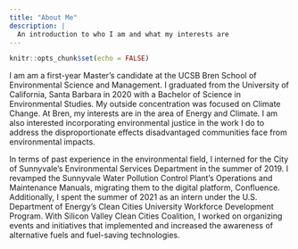 ```yaml
---
title: "About Me"
description: |
  An introduction to who I am and what my interests are
---
```


```r
knitr::opts_chunk$set(echo = FALSE)
```

I am am a first-year Master's candidate at the UCSB Bren School of Environmental Science and Management. I graduated from the University of California, Santa Barbara in 2020 with a Bachelor of Science in Environmental Studies. My outside concentration was focused on Climate Change. At Bren, my interests are in the area of Energy and Climate. I am also interested incorporating environmental justice in the work I do to address the disproportionate effects disadvantaged communities face from environmental impacts.

In terms of past experience in the environmental field, I interned for the City of Sunnyvale’s Environmental Services Department in the summer of 2019. I revamped the Sunnyvale Water Pollution Control Plant’s Operations and Maintenance Manuals, migrating them to the digital platform, Confluence. Additionally, I spent the summer of 2021 as an intern under the U.S. Department of Energy’s Clean Cities University Workforce Development Program. With Silicon Valley Clean Cities Coalition, I worked on organizing events and initiatives that implemented and increased the awareness of alternative fuels and fuel-saving technologies. 
